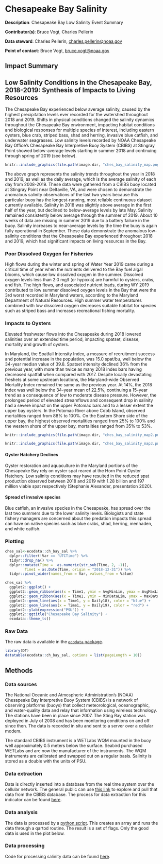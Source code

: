 # Chesapeake Bay Salinity

**Description**: Chesapeake Bay Low Salinity Event Summary 

**Contributor(s)**: Bruce Vogt, Charles Pellerin
  
**Data steward**: Charles Pellerin, <charles.pellerin@noaa.gov>
  
**Point of contact**: Bruce Vogt, <bruce.vogt@noaa.gov> 

## Impact Summary

## Low Salinity Conditions in the Chesapeake Bay, 2018-2019: Synthesis of Impacts to Living Resources


The Chesapeake Bay experienced below average salinity, caused by the highest precipitation levels ever recorded for the watershed throughout 2018 and 2019. Shifts in physical conditions changed the salinity dynamics throughout the Chesapeake Bay environment, impacting habitat conditions and biological responses for multiple species of interest, including eastern oysters, blue crab, striped bass, shad and herring, invasive blue catfish, and underwater seagrasses. Low salinity levels recorded by NOAA Chesapeake Bay Office’s Chesapeake Bay Interpretive Buoy System (CBIBS) at Stingray Point showed below-average levels starting in summer 2018 and continuing through spring of 2019 (see below). 

```r

knitr::include_graphics(file.path(image.dir, "ches_bay_salinity_map.png"))

```


<!-- ```{r , code = readLines("https://raw.githubusercontent.com/NOAA-EDAB/ecodata/master/chunk-scripts/LTL.Rmd-cb-sal.R"), echo = F, fig.align="center", eval = T, fig.cap="Buoy data showing unprecedented fresh water in Chesapeake Bay, 2018-2019."} -->

<!-- ``` -->


The above graph represents the salinity trends throughout the year in 2018 and 2019, as well as the daily average, which is the average salinity of each day from 2008-2019. These data were gathered from a CBIBS buoy located at Stingray Point near Deltaville, VA, and were chosen to demonstrate the anomalous salinity observations of the last two years because this particular buoy has the longest-running, most reliable continuous dataset currently available.
Salinity in 2018 was slightly above average in the first half of the year, but declined to below-average levels by late May. Salinity remained consistently below average through the summer of 2019. About 10 weeks of data are missing in summer 2019 due to a battery failure in the buoy.  Salinity increases to near-average levels by the time the buoy is again fully operational in September. These data demonstrate the anomalous low-salinity conditions that the Chesapeake Bay experienced throughout 2018 and 2019, which had significant impacts on living resources in the Bay.


### Poor Dissolved Oxygen for Fisheries
High flows during the winter and spring of Water Year 2019 came during a critical time of year when the nutrients delivered to the Bay fuel algal blooms, which cause low dissolved oxygen in the summer. Dissolved oxygen levels less than 2.0 mg/l (or hypoxia) are harmful to oysters, crabs, and fish. The high flows, and associated nutrient loads, during WY 2019 contributed to low summer dissolved oxygen levels in the Bay that were the 3rd worst recorded in Maryland waters, according to the Maryland Department of Natural Resources. High summer water temperatures combined with low dissolved oxygen decreases suitable habitat for species such as striped bass and increases recreational fishing mortality.

### Impacts to Oysters 
Elevated freshwater flows into the Chesapeake during 2018 lowered salinities over an extended time period, impacting spatset, disease, mortality and growth of oysters. 

In Maryland, the Spatfall Intensity Index, a measure of recruitment success and potential increase in the population, was 15.0 spat/bu, well below the 34-year median value of 39.8. Spatset intensity declined 36% from the previous year, with more than twice as many 2018 index bars having decreased spatfall when compared with 2017. Despite locally devastating freshets at some upstream locations, the Maryland-wide Observed Mortality Index remained the same as the previous year. At 14%, the 2018 index was well below the 34-year mean of 22.5%, continuing a 15-year trend as a consequence of low to moderate disease pressure. However, the prolonged period of elevated streamflows and consequent drop in salinity had a severe impact on the upper Potomac bars and to a lesser extent the upper bay oysters. In the Potomac River above Cobb Island, observed mortalities ranged from 88% to 100%. On the Eastern Shore side of the upper bay, the highest observed mortalities ranged from 25% to 100% and the western shore of the upper bay, mortalities ranged from 35% to 53%. 

```r

knitr::include_graphics(file.path(image.dir, "ches_bay_salinity_map2.png"))

knitr::include_graphics(file.path(image.dir, "ches_bay_salinity_map3.png"))

```



#### Oyster Hatchery Declines
Oyster restoration and aquaculture in the Maryland portions of the Chesapeake Bay rely on oyster spat reared at the Horn Point Oyster Hatchery.  Low salinity conditions may have resulted in the reduced spat production observed between 2018 and 2019 with 1.28 billion and 197 million viable spat respectively (Stephanie Alexander, presentation 2020). 

#### Spread of invasive species
Blue catfish, an invasive species in the Chesapeake, has spread over the last two summers due to the lower salinity levels. Biologists and state fishery managers are concerned about the predation impacts this spread can have on native species such as blue crabs, shad, herring, menhaden, and white catfish. 

### Plotting
```r

ches_sal<-ecodata::ch_bay_sal %>% 
  dplyr::filter(!Var == "UTCTime") %>% 
  tidyr::drop_na() %>%
  dplyr::mutate(Time =  as.numeric(str_sub(Time, 2, -1)),
         Time1 = as.Date(Time, origin = "2018-12-31")) %>% 
  tidyr::pivot_wider(names_from = Var, values_from = Value)

ches_sal %>% 
  ggplot2::ggplot() +
  ggplot2::geom_ribbon(aes(x = Time1, ymin = AvgMinLim, ymax = AvgMaxLim))+
  ggplot2::geom_ribbon(aes(x = Time1, ymin = MinDataLim, ymax = MaxDataLim), alpha = 0.3)+
  ggplot2::geom_line(aes(x = Time1, y = Daily18), color = "blue") +
  ggplot2::geom_line(aes(x = Time1, y = Daily19), color = "red") +
  ggplot2::ylab(expression("PSU")) +
  ggplot2::ggtitle("Chesapeake Bay Salinity") +
  ecodata::theme_ts()
```


### Raw Data 
The raw data is available in the [`ecodata` package](https://noaa-edab.github.io/ecodata/landing_page). 

```r
library(DT)
datatable(ecodata::ch_bay_sal, options = list(pageLength = 10))
```



## Methods
### Data sources
The National Oceanic and Atmospheric Administration’s (NOAA) Chesapeake Bay Interpretive Buoy System (CBIBS) is a network of observing platforms (buoys) that collect meteorological, oceanographic, and water-quality data and relay that information using wireless technology. The stations have been in place since 2007. The Sting Ray station was deployed in July of 2008 and has been monitoring conditions on and off since then. The data is recorded in situ and sent to a server over a cellular modem. 

The standard CBIBS instrument is a WETLabs WQM mounted in the buoy well approximately 0.5 meters below the surface. Seabird purchased WETLabs and are now the manufacturer of the instruments. The WQM instruments are calibrated and swapped out on a regular basis. Salinity is stored as a double with the units of PSU.

### Data extraction 
Data is directly inserted into a database from the real time system over the cellular network. The general public can use [this link](https://buoybay.noaa.gov/observations/data-download) to explore and pull that data from the CBIBS database. The process for data extraction for this indicator can be found [here](https://github.com/NOAA-EDAB/tech-doc/tree/master/R/stored_scripts/ches_bay_sal_extraction.txt).


### Data analysis
The data is processed by a [python script](https://github.com/NOAA-EDAB/tech-doc/tree/master/R/stored_scripts/ches_bay_sal_analysis.py). This creates an array and runs the data through a qartod routine. The result is a set of flags. Only the good data is used in the plot below.

### Data processing
Code for processing salinity data can be found [here](https://github.com/NOAA-EDAB/ecodata/blob/master/data-raw/get_ch_bay_sal.R). 



